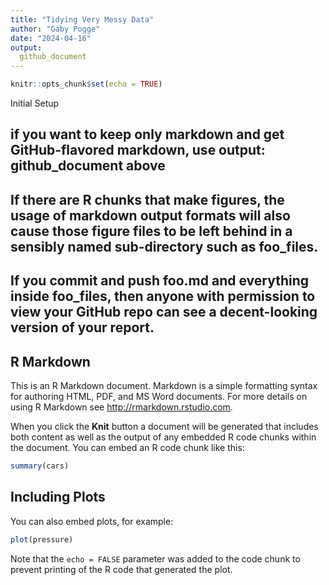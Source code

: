 ```yaml
---
title: "Tidying Very Messy Data"
author: "Gaby Pogge"
date: "2024-04-16"
output: 
  github_document
---
```


```r
knitr::opts_chunk$set(echo = TRUE)
```

Initial Setup

## if you want to keep only markdown and get GitHub-flavored markdown, use output: github_document above
## If there are R chunks that make figures, the usage of markdown output formats will also cause those figure files to be left behind in a sensibly named sub-directory such as foo_files.
## If you commit and push foo.md and everything inside foo_files, then anyone with permission to view your GitHub repo can see a decent-looking version of your report.

## R Markdown

This is an R Markdown document. Markdown is a simple formatting syntax for authoring HTML, PDF, and MS Word documents. For more details on using R Markdown see <http://rmarkdown.rstudio.com>.

When you click the **Knit** button a document will be generated that includes both content as well as the output of any embedded R code chunks within the document. You can embed an R code chunk like this:

```r
summary(cars)
```

## Including Plots

You can also embed plots, for example:

```r
plot(pressure)
```

Note that the `echo = FALSE` parameter was added to the code chunk to prevent printing of the R code that generated the plot.
